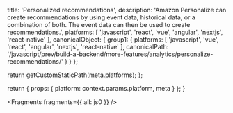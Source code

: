 
  title: 'Personalized recommendations',
  description: 'Amazon Personalize can create recommendations by using event data, historical data, or a combination of both. The event data can then be used to create recommendations.',
  platforms: [
    'javascript',
    'react',
    'vue',
    'angular',
    'nextjs',
    'react-native'
  ],
  canonicalObject: {
    group1: {
      platforms: [
        'javascript',
        'vue',
        'react',
        'angular',
        'nextjs',
        'react-native'
      ],
      canonicalPath: '/javascript/prev/build-a-backend/more-features/analytics/personalize-recommendations/'
    }
  }
};

  return getCustomStaticPath(meta.platforms);
};

  return {
    props: {
      platform: context.params.platform,
      meta
    }
  };
}


<Fragments fragments={{ all: js0 }} />
